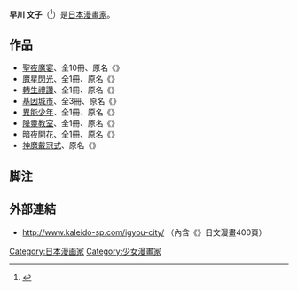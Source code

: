 {{Japanese|japanese=はやかわ 文子|kana=はやかわ ふみこ|romaji=Hayakawa Fumiko}}
{{漫畫}}
'''早川 文子'''（{{bd||1月28日|catIdx=Hayakawa Fumiko}}<ref>{{Cite web |url=http://users.skynet.be/mangaguide/au376.html |title=はやかわ文子 |access-date=2009-02-01 |archive-date=2016-03-05 |archive-url=https://web.archive.org/web/20160305010107/http://users.skynet.be/mangaguide/au376.html |dead-url=no }}</ref>）是[[日本|日本]][[漫畫家|漫畫家]]。 

==作品==
*[[聖夜魔宴|聖夜魔宴]]、全10冊、原名《{{lang|ja|聖夜魔宴}}》
*[[魔星閃光|魔星閃光]]、全1冊、原名《{{lang|ja|魔星達の閃光}}》
*[[轉生禮讚|轉生禮讚]]、全1冊、原名《{{lang|ja|転生礼讃}}》
*[[基因城市|基因城市]]、全3冊、原名《{{lang|ja|モザイク都市}}》
*[[異能少年|異能少年]]、全1冊、原名《{{lang|ja|狙われた少年}}》
*[[降靈教室|降靈教室]]、全1冊、原名《{{lang|ja|降霊教室}}》
*[[暗夜開花|暗夜開花]]、全1冊、原名《{{lang|ja|闇に咲く花}}》
*[[神魔戴冠式|神魔戴冠式]]、原名《{{lang|ja|ディアナの戴冠}}》

==脚注==
<references />

==外部連結==
*{{ja}}http://www.kaleido-sp.com/igyou-city/ {{Wayback|url=http://www.kaleido-sp.com/igyou-city/ |date=20181210044217 }}（內含《{{lang|ja|神魔の戴冠}}》日文漫畫400頁）

{{Japan-artist-stub}}

{{DEFAULTSORT:Hayakawa Fumiko}}
[[Category:日本漫画家|Category:日本漫画家]]
[[Category:少女漫畫家|Category:少女漫畫家]]